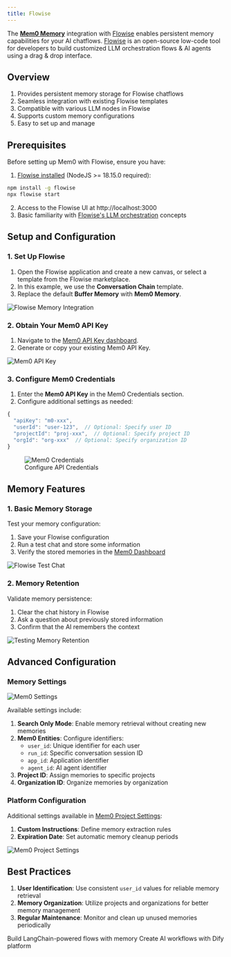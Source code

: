 ```yaml
---
title: Flowise
---
```


The [**Mem0 Memory**](https://github.com/mem0ai/mem0) integration with [Flowise](https://github.com/FlowiseAI/Flowise) enables persistent memory capabilities for your AI chatflows. [Flowise](https://flowiseai.com/) is an open-source low-code tool for developers to build customized LLM orchestration flows & AI agents using a drag & drop interface.

## Overview

1. Provides persistent memory storage for Flowise chatflows
2. Seamless integration with existing Flowise templates
3. Compatible with various LLM nodes in Flowise
4. Supports custom memory configurations
5. Easy to set up and manage

## Prerequisites

Before setting up Mem0 with Flowise, ensure you have:

1. [Flowise installed](https://github.com/FlowiseAI/Flowise#⚡quick-start) (NodeJS >= 18.15.0 required):
```bash
npm install -g flowise
npx flowise start
```

2. Access to the Flowise UI at http://localhost:3000
3. Basic familiarity with [Flowise's LLM orchestration](https://flowiseai.com/#features) concepts

## Setup and Configuration

### 1. Set Up Flowise

1. Open the Flowise application and create a new canvas, or select a template from the Flowise marketplace.
2. In this example, we use the **Conversation Chain** template.
3. Replace the default **Buffer Memory** with **Mem0 Memory**.

![Flowise Memory Integration](https://raw.githubusercontent.com/FlowiseAI/FlowiseDocs/main/en/.gitbook/assets/mem0/flowise-flow.png)

### 2. Obtain Your Mem0 API Key

1. Navigate to the [Mem0 API Key dashboard](https://app.mem0.ai/dashboard/api-keys).
2. Generate or copy your existing Mem0 API Key.

![Mem0 API Key](https://raw.githubusercontent.com/FlowiseAI/FlowiseDocs/main/en/.gitbook/assets/mem0/api-key.png)

### 3. Configure Mem0 Credentials

1. Enter the **Mem0 API Key** in the Mem0 Credentials section.
2. Configure additional settings as needed:

```typescript
{
  "apiKey": "m0-xxx",
  "userId": "user-123",  // Optional: Specify user ID
  "projectId": "proj-xxx",  // Optional: Specify project ID
  "orgId": "org-xxx"  // Optional: Specify organization ID
}
```

<figure>
  <img src="https://raw.githubusercontent.com/FlowiseAI/FlowiseDocs/main/en/.gitbook/assets/mem0/creds.png" alt="Mem0 Credentials" />
  <figcaption>Configure API Credentials</figcaption>
</figure>

## Memory Features

### 1. Basic Memory Storage

Test your memory configuration:

1. Save your Flowise configuration
2. Run a test chat and store some information
3. Verify the stored memories in the [Mem0 Dashboard](https://app.mem0.ai/dashboard/requests)

![Flowise Test Chat](https://raw.githubusercontent.com/FlowiseAI/FlowiseDocs/main/en/.gitbook/assets/mem0/flowise-chat-1.png)

### 2. Memory Retention

Validate memory persistence:

1. Clear the chat history in Flowise
2. Ask a question about previously stored information
3. Confirm that the AI remembers the context

![Testing Memory Retention](https://raw.githubusercontent.com/FlowiseAI/FlowiseDocs/main/en/.gitbook/assets/mem0/flowise-chat-2.png)

## Advanced Configuration

### Memory Settings

![Mem0 Settings](https://raw.githubusercontent.com/FlowiseAI/FlowiseDocs/main/en/.gitbook/assets/mem0/settings.png)

Available settings include:

1. **Search Only Mode**: Enable memory retrieval without creating new memories
2. **Mem0 Entities**: Configure identifiers:
   - `user_id`: Unique identifier for each user
   - `run_id`: Specific conversation session ID
   - `app_id`: Application identifier
   - `agent_id`: AI agent identifier
3. **Project ID**: Assign memories to specific projects
4. **Organization ID**: Organize memories by organization

### Platform Configuration

Additional settings available in [Mem0 Project Settings](https://app.mem0.ai/dashboard/project-settings):

1. **Custom Instructions**: Define memory extraction rules
2. **Expiration Date**: Set automatic memory cleanup periods

![Mem0 Project Settings](https://raw.githubusercontent.com/FlowiseAI/FlowiseDocs/main/en/.gitbook/assets/mem0/mem0-settings.png)

## Best Practices

1. **User Identification**: Use consistent `user_id` values for reliable memory retrieval
2. **Memory Organization**: Utilize projects and organizations for better memory management
3. **Regular Maintenance**: Monitor and clean up unused memories periodically

<CardGroup cols={2}>
  <Card title="LangChain Integration" icon="link" href="/integrations/langchain">
    Build LangChain-powered flows with memory
  </Card>
  <Card title="Dify Integration" icon="blocks" href="/integrations/dify">
    Create AI workflows with Dify platform
  </Card>
</CardGroup>

